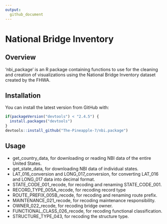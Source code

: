 ```yaml
---
output:
  github_document
---
```


<!-- README.md is generated from README.Rmd. Please edit that file -->


# National Bridge Inventory

<!-- badges: start -->

<!-- badges: end -->

## Overview

'nbi_package' is an R package containing functions to use for the cleaning and creation of visualizations using the National Bridge Inventory dataset created by the FHWA.


## Installation

You can install the latest version from GitHub with:

```r
if(packageVersion("devtools") < "2.4.5") {
  install.packages("devtools")
}
devtools::install_github("The-Pineapple-7/nbi.package")
```

## Usage

* get_country_data, for downloading or reading NBI data of the entire United States.
* get_state_data, for downloading NBI data of individual states.
* LAT_016_conversion and LONG_017_conversion, for converting LAT_016 and LONG_017 data into decimal format.
* STATE_CODE_001_recode, for recoding and renaming STATE_CODE_001.
* RECORD_TYPE_005A_recode, for recoding record type
* ROUTE_PREFIX_005B_recode, for recoding  and renaming route prefix.
* MAINTENANCE_021_recode, for recoding maintenance responsibility.
* OWNER_022_recode, for recoding bridge owner.
* FUNCTIONAL_CLASS_026_recode, for recoding functional classification.
* STRUCTURE_TYPE_043, for recoding the structure type.
